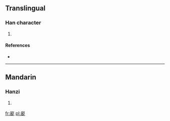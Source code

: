 ==Translingual==

===Han character===
{{Han char|rn=46|rad=山|as=12|sn=15|four=|canj=山一一山 (UMMU), X山一一山 (XUMMU)}}

# {{defn|Han|sort=山12}}

====References====
* {{Han ref|kx=0319.130|dkj=08444|dj=0619.230|hdz=10796.180|uh=5D8F|ud=23951}}

----

==Mandarin==

===Hanzi===
{{cmn-hanzi|pin=[[bó]] ([[bo2]])|wg=po<sup>2</sup>}}

# {{defn|Mandarin|sort=山12}}

[[fr:嶏]]
[[pl:嶏]]